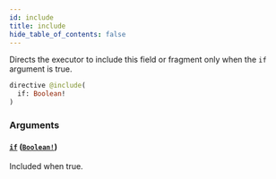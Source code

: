 ```yaml
---
id: include
title: include
hide_table_of_contents: false
---
```



Directs the executor to include this field or fragment only when the `if` argument is true.

```graphql
directive @include(
  if: Boolean!
)
```


### Arguments

#### [`if`](#) ([`Boolean!`](/docs/testnet/graphql/scalars/boolean))

Included when true.





